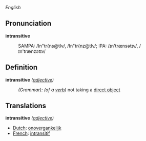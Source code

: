 ''English''

== Pronunciation ==

'''intransitive'''
:SAMPA: /In"tr{ns@tIv/, /In"tr{nz@tIv/; IPA: /&#618;n'tr&aelig;ns&#601;t&#618;v/, /&#618;n'tr&aelig;nz&#601;t&#618;v/

== Definition ==

'''intransitive''' ''([[adjective]])''
:''(Grammar): (of a [[verb]])'' not taking a [[direct object]]

== Translations ==

'''intransitive''' ''([[adjective]])''
*[[Dutch]]: [[onovergankelijk]]
*[[French]]: [[intransitif]]